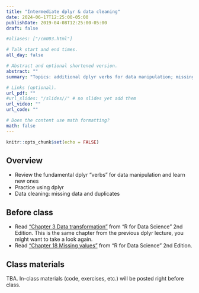 ```yaml
---
title: "Intermediate dplyr & data cleaning"
date: 2024-06-17T12:25:00-05:00
publishDate: 2019-04-08T12:25:00-05:00
draft: false

#aliases: ["/cm003.html"]

# Talk start and end times.
all_day: false

# Abstract and optional shortened version.
abstract: ""
summary: "Topics: additional dplyr verbs for data manipulation; missing data and duplicates."

# Links (optional).
url_pdf: ""
#url_slides: "/slides//" # no slides yet add them
url_video: ""
url_code: ""

# Does the content use math formatting?
math: false
---
```


```r
knitr::opts_chunk$set(echo = FALSE)
```

## Overview

* Review the fundamental dplyr "verbs" for data manipulation and learn new ones
* Practice using dplyr 
* Data cleaning: missing data and duplicates


## Before class

* Read ["Chapter 3 Data transformation"](https://r4ds.hadley.nz/data-transform) from "R for Data Science" 2nd Edition. This is the same chapter from the previous dplyr lecture, you might want to take a look again.
* Read ["Chapter 18 Missing values"](https://r4ds.hadley.nz/missing-values.html) from "R for Data Science" 2nd Edition.


## Class materials

TBA. In-class materials (code, exercises, etc.) will be posted right before class.

<!--
* Run the code below in your console to download today’s materials: `usethis::use_course("css-materials/")`
-->